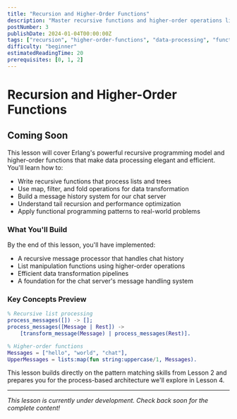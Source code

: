 ```yaml
---
title: "Recursion and Higher-Order Functions"
description: "Master recursive functions and higher-order operations like map, filter, and fold to build efficient data processing systems for our chat server"
postNumber: 3
publishDate: 2024-01-04T00:00:00Z
tags: ["recursion", "higher-order-functions", "data-processing", "functional-programming"]
difficulty: "beginner"
estimatedReadingTime: 20
prerequisites: [0, 1, 2]
---
```


# Recursion and Higher-Order Functions

## Coming Soon

This lesson will cover Erlang's powerful recursive programming model and higher-order functions that make data processing elegant and efficient. You'll learn how to:

- Write recursive functions that process lists and trees
- Use map, filter, and fold operations for data transformation
- Build a message history system for our chat server
- Understand tail recursion and performance optimization
- Apply functional programming patterns to real-world problems

### What You'll Build

By the end of this lesson, you'll have implemented:
- A recursive message processor that handles chat history
- List manipulation functions using higher-order operations
- Efficient data transformation pipelines
- A foundation for the chat server's message handling system

### Key Concepts Preview

```erlang
% Recursive list processing
process_messages([]) -> [];
process_messages([Message | Rest]) ->
    [transform_message(Message) | process_messages(Rest)].

% Higher-order functions
Messages = ["hello", "world", "chat"],
UpperMessages = lists:map(fun string:uppercase/1, Messages).
```

This lesson builds directly on the pattern matching skills from Lesson 2 and prepares you for the process-based architecture we'll explore in Lesson 4.

---

_This lesson is currently under development. Check back soon for the complete content!_